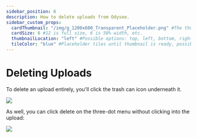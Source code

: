 ---
sidebar_position: 6
description: How to delete uploads from Odysee.
sidebar_custom_props:
  cardThumbnail: "/img/g_1200x600_Transparent_Placeholder.png" #The thumbnail on the category card.
  cardSize: 6 #12 is full size, 6 is 50% width, etc.
  thumbnailLocation: "left" #Possible options: top, left, bottom, right, none
  tileColor: "blue" #Placeholder tiles until thumbnail is ready, possible options: blue, cream, darkpurple, lightpurple, mauve, orange, pink, none
---

# Deleting Uploads

To delete an upload entirely, you'll click the trash can icon underneath it.

![](/img/en/category-uploading21.png)

As well, you can click delete on the three-dot menu without clicking into the upload:

![](/img/en/category-uploading22.png)
